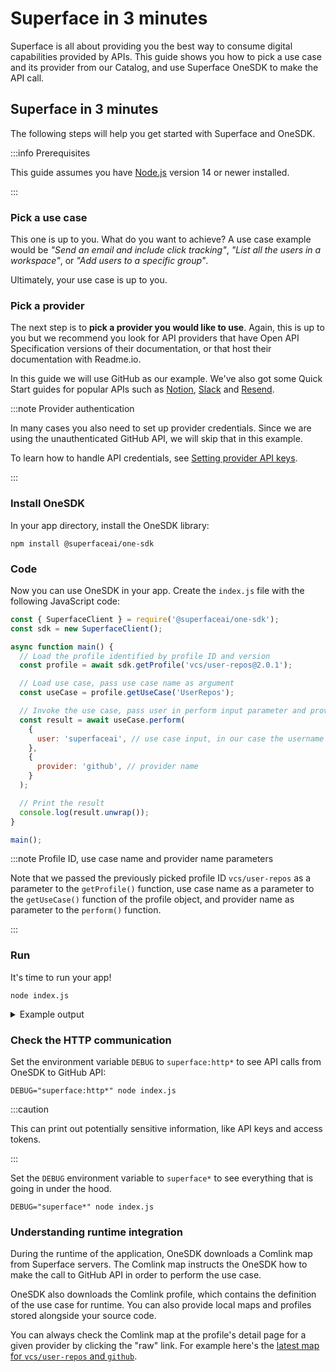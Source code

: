 # Superface in 3 minutes

Superface is all about providing you the best way to consume digital capabilities provided by APIs. This guide shows you how to pick a use case and its provider from our Catalog, and use Superface OneSDK to make the API call.

## Superface in 3 minutes

The following steps will help you get started with Superface and OneSDK.

:::info Prerequisites

This guide assumes you have [Node.js](https://nodejs.dev/) version 14 or newer installed.

:::

<div class="count-steps-h3">

### Pick a use case

This one is up to you. What do you want to achieve? A use case example would be _"Send an email and include click tracking"_, _"List all the users in a workspace"_, or _"Add users to a specific group"_.

Ultimately, your use case is up to you.

### Pick a provider

The next step is to **pick a provider you would like to use**. Again, this is up to you but we recommend you look for API providers that have Open API Specification versions of their documentation, or that host their documentation with Readme.io.

In this guide we will use GitHub as our example. We've also got some Quick Start guides for popular APIs such as [Notion](../api-examples/notion.mdx), [Slack](../api-examples/slack.mdx) and [Resend](../api-examples/resend.mdx).

:::note Provider authentication

In many cases you also need to set up provider credentials. Since we are using the unauthenticated GitHub API, we will skip that in this example.

To learn how to handle API credentials, see [Setting provider API keys](../guides/api-keys.md).

:::

### Install OneSDK

In your app directory, install the OneSDK library:

```shell
npm install @superfaceai/one-sdk
```

### Code

Now you can use OneSDK in your app. Create the `index.js` file with the following JavaScript code:

```js title="index.js"
const { SuperfaceClient } = require('@superfaceai/one-sdk');
const sdk = new SuperfaceClient();

async function main() {
  // Load the profile identified by profile ID and version
  const profile = await sdk.getProfile('vcs/user-repos@2.0.1');

  // Load use case, pass use case name as argument
  const useCase = profile.getUseCase('UserRepos');

  // Invoke the use case, pass user in perform input parameter and provider name in perform options
  const result = await useCase.perform(
    {
      user: 'superfaceai', // use case input, in our case the username of a GitHub user or organization
    },
    {
      provider: 'github', // provider name
    }
  );

  // Print the result
  console.log(result.unwrap());
}

main();
```

:::note Profile ID, use case name and provider name parameters

Note that we passed the previously picked profile ID `vcs/user-repos` as a parameter to the `getProfile()` function, use case name as a parameter to the `getUseCase()` function of the profile object, and provider name as parameter to the `perform()` function.

:::

<!--
:::note Profile version

Best practice is to pin your application to the latest version of the profile. By pinning the version you will get consistent output without breaking changes once new major version of the profile is published to Superface registry.

:::
-->

### Run

It's time to run your app!

```shell
node index.js
```

<details>
<summary>Example output</summary>

```js
{
  repos: [
    {
      name: 'astexplorer',
      description:
        'A web tool to explore the ASTs generated by various parsers.',
    },
    {
      name: 'banking-demo',
      description: 'Demo of Superface banking use-cases',
    },
    {
      name: 'chat-demo',
      description:
        'Express server for OAuth flow and examples of messaging use-cases for Discord and Slack',
    },
    {
      name: 'cli',
      description: 'Do not program API integrations! Install them.',
    },
    {
      name: 'demo-ballistic-sombrero',
      description: 'Demo of Koana Islands Weather Alerts provider',
    },
    {
      name: 'demo-koana-islands',
      description: 'Demo of Koana Islands Weather Alerts',
    },
    {
      name: 'demo-winter-beechnut',
      description:
        'Demo of an alternative Koana Islands Weather Alerts provider',
    },
    {
      name: 'docs',
      description: 'Superface.ai & Comlink documentation. ',
    },
    { name: 'email-demo', description: undefined },
    // ... more repositories
  ];
}
```

</details>

### Check the HTTP communication

Set the environment variable `DEBUG` to `superface:http*` to see API calls from OneSDK to GitHub API:

```shell
DEBUG="superface:http*" node index.js
```

:::caution

This can print out potentially sensitive information, like API keys and access tokens.

:::

Set the `DEBUG` environment variable to `superface*` to see everything that is going in under the hood.

```shell
DEBUG="superface*" node index.js
```

### Understanding runtime integration

During the runtime of the application, OneSDK downloads a Comlink map from Superface servers. The Comlink map instructs the OneSDK how to make the call to GitHub API in order to perform the use case.

OneSDK also downloads the Comlink profile, which contains the definition of the use case for runtime. You can also provide local maps and profiles stored alongside your source code.

You can always check the Comlink map at the profile's detail page for a given provider by clicking the "raw" link. For example here's the [latest map for `vcs/user-repos` and `github`](https://superface.ai/raw/vcs/user-repos.github@2.0.suma).

</div>
